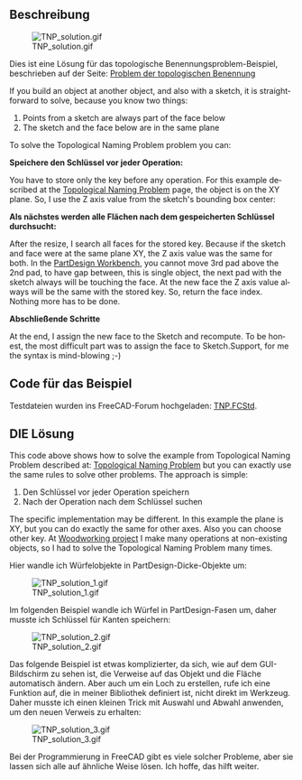 <languages/>

<div class="mw-translate-fuzzy">
{{Macro/de
|Name=Makro TNP-Lösung
|Icon=TNP_solution.png
|Description=Dies ist eine Lösung für das topologische Benennungsproblem.
|Author=Dprojects
|Download=[https://wiki.freecad.org/images/e/e4/TNP_solution.png Werkzeugleisten-Symbol]
|Date=2022-08-16
|Version=1.0
}}
</div>

<span id="Description"></span>
==Beschreibung==

[[File:TNP_solution.gif]]

<div class="mw-translate-fuzzy">
Dies ist eine Lösung für das topologische Benennungsproblem-Beispiel, beschrieben auf der Seite: [[Topological_naming_problem/de|Problem der topologischen Benennung]]
</div>

<div lang="en" dir="ltr" class="mw-content-ltr">
If you build an object at another object, and also with a sketch, it is straightforward to solve, because you know two things:
</div>

<div lang="en" dir="ltr" class="mw-content-ltr">
# Points from a sketch are always part of the face below
# The sketch and the face below are in the same plane
</div> 

<div lang="en" dir="ltr" class="mw-content-ltr">
To solve the Topological Naming Problem problem you can:
</div>

'''Speichere den Schlüssel vor jeder Operation:'''

<div lang="en" dir="ltr" class="mw-content-ltr">
You have to store only the key before any operation. For this example described at the [[Topological_naming_problem|Topological Naming Problem]] page, the object is on the XY plane. So, I use the Z axis value from the sketch's bounding box center:
</div>

{{MacroCode|code=
ad = FreeCAD.ActiveDocument
p2 = ad.Pad002
s2 = p2.Profile[0]
key = round(s2.Shape.BoundBox.Center[2], precision)
}}

'''Als nächstes werden alle Flächen nach dem gespeicherten Schlüssel durchsucht:'''

<div lang="en" dir="ltr" class="mw-content-ltr">
After the resize, I search all faces for the stored key. Because if the sketch and face were at the same plane XY, the Z axis value was the same for both. In the [[PartDesign_Workbench|PartDesign Workbench]], you cannot move 3rd pad above the 2nd pad, to have gap between, this is single object, the next pad with the sketch always will be touching the face. At the new face the Z axis value always will be the same with the stored key. So, return the face index. Nothing more has to be done.
</div> 

{{MacroCode|code=

def getFaceIndex(iObj, iBB):
	
	index = 0	

	for f in iObj.Shape.Faces:

		index += 1
		bb = round(f.BoundBox.Center[2], precision)
		if bb == iBB:
			return index

	return -1

}}

'''Abschließende Schritte'''

<div lang="en" dir="ltr" class="mw-content-ltr">
At the end, I assign the new face to the Sketch and recompute. To be honest, the most difficult part was to assign the face to Sketch.Support, for me the syntax is mind-blowing ;-)
</div>

<span id="Code_for_the_example"></span>
==Code für das Beispiel==

Testdateien wurden ins FreeCAD-Forum hochgeladen: [https://forum.freecad.org/download/file.php?id=198537 TNP.FCStd]. 

{{MacroCode|code=

__Title__="TNP_solution"
__Author__ = "Dprojects"
__Version__ = "1.0"
__Date__    = "2022-08-16"
__Comment__ = ""
__Web__ = "https://github.com/dprojects/Woodworking"
__Wiki__ = "https://wiki.freecad.org/TNP_solution"
__Icon__  = "https://wiki.freecad.org/images/e/e4/TNP_solution.png"
__IconW__  = "https://wiki.freecad.org/images/e/e4/TNP_solution.png"
__Help__ = "solution for Topological Naming Problem"
__Status__ = "stable"
__Requires__ = ""
__Communication__ = "https://wiki.freecad.org/index.php?title=User:Dprojects"

# ####################################################################
#
# This is solution for Topological Naming Problem described at 
# https://wiki.freecad.org/Topological_naming_problem
#
# MIT License
# 
# Copyright (c) 2022 Darek L github.com/dprojects
# 
# Permission is hereby granted, free of charge, to any 
# person obtaining a copy of this software and associated 
# documentation files (the "Software"), to deal in the 
# Software without restriction, including without limitation 
# the rights to use, copy, modify, merge, publish, distribute, 
# sublicense, and/or sell copies of the Software, and to permit 
# persons to whom the Software is furnished to do so, subject 
# to the following conditions:
# 
# The above copyright notice and this permission notice shall 
# be included in all copies or substantial portions of the Software.
# 
# THE SOFTWARE IS PROVIDED "AS IS", WITHOUT WARRANTY OF ANY KIND, 
# EXPRESS OR IMPLIED, INCLUDING BUT NOT LIMITED TO THE WARRANTIES 
# OF MERCHANTABILITY, FITNESS FOR A PARTICULAR PURPOSE AND 
# NONINFRINGEMENT. IN NO EVENT SHALL THE AUTHORS OR COPYRIGHT 
# HOLDERS BE LIABLE FOR ANY CLAIM, DAMAGES OR OTHER LIABILITY, 
# WHETHER IN AN ACTION OF CONTRACT, TORT OR OTHERWISE, ARISING FROM, 
# OUT OF OR IN CONNECTION WITH THE SOFTWARE OR THE USE OR OTHER 
# DEALINGS IN THE SOFTWARE.
# 
# ####################################################################

import FreeCAD

# this should be set according 
# FreeCAD user GUI precision settings
precision = 5

# global settings
ad = FreeCAD.ActiveDocument

# middle object to be resized
p1 = ad.Pad001
s1 = p1.Profile[0]

# top object bottom to store key
p2 = ad.Pad002
s2 = p2.Profile[0]

# ####################################################################
def getFaceIndex(iObj, iBB):
	
	index = 0	

	for f in iObj.Shape.Faces:

		index += 1
		bb = round(f.BoundBox.Center[2], precision)
		
		FreeCAD.Console.PrintMessage("\n")
		FreeCAD.Console.PrintMessage(index)
		FreeCAD.Console.PrintMessage(" ")
		FreeCAD.Console.PrintMessage(bb)

		if bb == iBB:
			FreeCAD.Console.PrintMessage(" <=== found")
			return index

	return -1

# ####################################################################
def makeTNP():

	# set key
	key = round(s2.Shape.BoundBox.Center[2], precision)

	# resize and cause TNP
	s1.setDatum(9, FreeCAD.Units.Quantity('350'))

	# recompute
	s1.recompute()
	p1.recompute()
	ad.recompute()

	FreeCAD.Console.PrintMessage("\n\n")
	FreeCAD.Console.PrintMessage("Stored key:"+str(key))
	FreeCAD.Console.PrintMessage("\n")

	# search all faces for solution
	solutionIndex = getFaceIndex(p1, key)
	solution = "Face"+str(solutionIndex)
	
	FreeCAD.Console.PrintMessage("\n\n")
	FreeCAD.Console.PrintMessage("Solution: "+solution)
	
	# set exact face to Sketch
	s2.Support = (p1, (solution,))
	ad.recompute()

# ####################################################################
def moveBack():

	s1.setDatum(9, FreeCAD.Units.Quantity('250'))
	s2.Support = (p1, ('Face13',))
	ad.recompute()

# ####################################################################
# main
# ####################################################################

# uncomment what you want
makeTNP()
#moveBack()

# ####################################################################

}}

<span id="THE_Solution"></span>
==DIE Lösung==

<div lang="en" dir="ltr" class="mw-content-ltr">
This code above shows how to solve the example from Topological Naming Problem described at: [[Topological_naming_problem|Topological Naming Problem]] but you can exactly use the same rules to solve other problems. The approach is simple:
</div>

# Den Schlüssel vor jeder Operation speichern
# Nach der Operation nach dem Schlüssel suchen

<div lang="en" dir="ltr" class="mw-content-ltr">
The specific implementation may be different. In this example the plane is XY, but you can do exactly the same for other axes. Also you can choose other key. At [https://github.com/dprojects/Woodworking Woodworking project] I make many operations at non-existing objects, so I had to solve the Topological Naming Problem many times.
</div> 

Hier wandle ich Würfelobjekte in PartDesign-Dicke-Objekte um:

<div lang="en" dir="ltr" class="mw-content-ltr">
[[File:TNP_solution_1.gif]]
</div>

Im folgenden Beispiel wandle ich Würfel in PartDesign-Fasen um, daher musste ich Schlüssel für Kanten speichern: 

[[File:TNP_solution_2.gif]]

Das folgende Beispiel ist etwas komplizierter, da sich, wie auf dem GUI-Bildschirm zu sehen ist, die Verweise auf das Objekt und die Fläche automatisch ändern. Aber auch um ein Loch zu erstellen, rufe ich eine Funktion auf, die in meiner Bibliothek definiert ist, nicht direkt im Werkzeug. Daher musste ich einen kleinen Trick mit Auswahl und Abwahl anwenden, um den neuen Verweis zu erhalten:

[[File:TNP_solution_3.gif]]
 

Bei der Programmierung in FreeCAD gibt es viele solcher Probleme, aber sie lassen sich alle auf ähnliche Weise lösen. Ich hoffe, das hilft weiter.


{{clear}}
